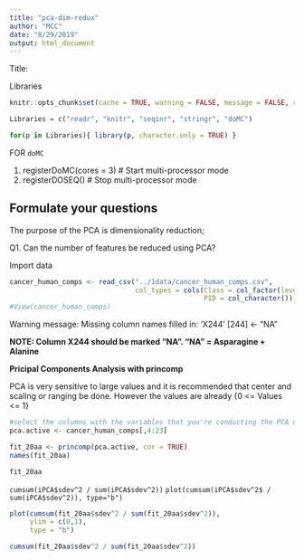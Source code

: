 ```yaml
---
title: "pca-dim-redux"
author: "MCC"
date: "8/29/2019"
output: html_document
---
```


Title:

Libraries  
```r
knitr::opts_chunk$set(cache = TRUE, warning = FALSE, message = FALSE, cache.lazy = FALSE)

Libraries = c("readr", "knitr", "seqinr", "stringr", "doMC")

for(p in Libraries){ library(p, character.only = TRUE) }
```

FOR `doMC`

1. registerDoMC(cores = 3) # Start multi-processor mode
2. registerDOSEQ() # Stop multi-processor mode

## Formulate your questions

The purpose of the PCA is dimensionality reduction;

Q1. Can the number of features be reduced using PCA?

Import data
```r
cancer_human_comps <- read_csv("../1data/cancer_human_comps.csv",
                               col_types = cols(Class = col_factor(levels = c("0","1")), 
                                                PID = col_character()))
#View(cancer_human_comps)
```
Warning message: Missing column names filled in: 'X244' [244] <- "NA"

**NOTE: Column X244 should be marked "NA".  "NA" = Asparagine + Alanine**


**Pricipal Components Analysis with princomp**

PCA is very sensitive to large values and it is recommended that center and scaling or ranging be done. However the values are already {0 <= Values <= 1}
```r
#select the columns with the variables that you're conducting the PCA on
pca.active <- cancer_human_comps[,4:23]

fit_20aa <- princomp(pca.active, cor = TRUE) 
names(fit_20aa)
```
```r
fit_20aa
```
 
`cumsum(iPCA$sdev^2 / sum(iPCA$sdev^2))`
`plot(cumsum(iPCA$sdev^2$ / sum(iPCA$sdev^2)), type="b")`
```r
plot(cumsum(fit_20aa$sdev^2 / sum(fit_20aa$sdev^2)),
     ylim = c(0,1),
     type = "b")
```

```r
cumsum(fit_20aa$sdev^2 / sum(fit_20aa$sdev^2))
```

